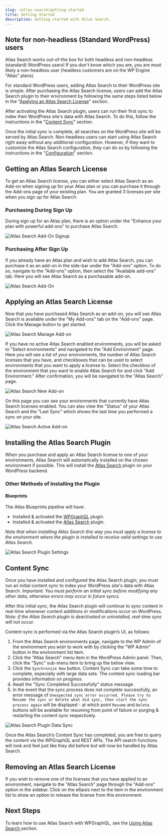 ```yaml
---
slug: /atlas-search/getting-started
title: Getting Started
description: Getting started with Atlas Search.
---
```


## Note for non-headless (Standard WordPress) users

Atlas Search works out-of-the box for both headless and non-headless (standard) WordPress users! If you don't know which you are, you are most likely a non-headless user (headless customers are on the WP Engine "Atlas" plans).

For standard WordPress users, adding Atlas Search to their WordPress site is simple. After purchasing the Atlas Search license, users can add the Atlas Search plugin to their environment by following the same steps listed below in the "[Applying an Atlas Search License](https://developers.wpengine.com/docs/atlas-search/getting-started#applying-an-atlas-search-license)" section.

After activating the Atlas Search plugin, users can run their first sync to index their WordPress site's data with Atlas Search. To do this, follow the instructions in the "[Content Sync](https://developers.wpengine.com/docs/atlas-search/getting-started#content-sync)" section.

Once the initial sync is complete, all searches on the WordPress site will be served by Atlas Search. Non-headless users can start using Atlas Search right away without any additional configuration. However, if they want to customize the Atlas Search configuration, they can do so by following the instructions in the "[Configuration](https://developers.wpengine.com/docs/atlas-search/using-atlas-search#configuration)" section.

## Getting an Atlas Search License

To get an Atlas Search license, you can either select Atlas Search as an Add-on when signing up for your Atlas plan or you can purchase it through the Add-ons page of your existing plan.
You are granted 3 licenses per site when you sign up for Atlas Search.

### Purchasing During Sign Up

During sign up for an Atlas plan, there is an option under the "Enhance your plan with powerful add-ons" to purchase Atlas Search.

![Atlas Search Add-On Signup](./images/as-add-on-signup.png)

### Purchasing After Sign Up

If you already have an Atlas plan and wish to add Atlas Search, you can purchase it as an add-on in the side-bar under the "Add-ons" option.
To do so, navigate to the "Add-ons" option, then select the "Available add-ons" tab. Here you will see Atlas Search as a purchasable add-on.

![Atlas Search Add-On](./images/as-add-on.png)

## Applying an Atlas Search License

Now that you have purchased Atlas Search as an add-on, you will see Atlas Search is available under the "My Add-ons" tab on the "Add-ons" page.
Click the Manage button to get started.

![Atlas Search Manage Add-on](./images/manage-add-on.png)

If you have no active Atlas Search enabled environments, you will be asked to "Select environments" and navigated to the "Add Environment" page. Here you will see a list of your environments, the number of Atlas Search licenses that you have, and checkboxes that can be used to select environments that you want to apply a license to.
Select the checkbox of the environment that you want to enable Atlas Search for and click "Add Environment." After confirmation, you will be navigated to the "Atlas Search" page.

![Atlas Search New Add-on](./images/new-add-on.png)

On this page you can see your environments that currently have Atlas Search licenses enabled. You can also view the "Status" of your Atlas Search and the "Last Sync" which shows the last time you performed a sync on your site.

![Atlas Search Active Add-on](./images/active-add-on.png)

## Installing the Atlas Search Plugin

When you purchase and apply an Atlas Search license to one of your environments, Atlas Search will automatically installed on the chosen environment if possible.
This will install the [Atlas Search](https://wordpress.org/plugins/atlas-search/) plugin on your WordPress backend.

### Other Methods of Installing the Plugin

#### Blueprints

The Atlas Blueprints pipeline will have:

- Installed & activated the [WPGraphQL](https://wordpress.org/plugins/wp-graphql/) plugin.
- Installed & activated the [Atlas Search](https://wordpress.org/plugins/atlas-search/) plugin.

_Note that when installing Atlas Search this way you must apply a license to the environment where the plugin is installed to receive valid settings to use Atlas Search._

![Atlas Search Plugin Settings](./images/as-plugin-settings.png)

## Content Sync

Once you have installed and configured the Atlas Search plugin, you must run an initial content sync to index your WordPress site's data with Atlas Search.
_Important: You must perform an initial sync before modifying any other data, otherwise errors may occur in future syncs._

After this initial sync, the Atlas Search plugin will continue to sync content in real-time whenever content additions or modifications occur on WordPress.
_Note: if the Atlas Search plugin is deactivated or uninstalled, real-time sync will not occur._

Content sync is performed via the Atlas Search plugin’s UI, as follows:

1. From the Atlas Search environments page, navigate to the WP Admin of the environment you wish to work with by clicking the "WP Admin" button in the environment list item.
2. Click the "Atlas Search" menu item in the WordPress Admin panel. Then, click the "Sync" sub-menu item to bring up the below view.
3. Click the `Synchronize Now` button. Content Sync can take some time to complete, especially with large data sets. The content sync loading bar provides information on progress.
4. Await the "Sync Completed Successfully" status message.
5. In the event that the sync process does not complete successfully, an error message of `Unexpected sync error occurred. Please try to Resume the sync or Delete what did sync, then start the sync process again` will be displayed - at which point `Resume` and `Delete` buttons will be available for resuming from point of failure or purging & restarting the content sync respectively.

![Atlas Search Plugin Data Sync](./images/as-plugin-data-sync.png)

Once the Atlas Search’s Content Sync has completed, you are free to query the content via the WPGraphQL and REST APIs. The API search functions will look and feel just like they did before but will now be handled by Atlas Search.

## Removing an Atlas Search License

If you wish to remove one of the licenses that you have applied to an environment, navigate to the "Atlas Search" page through the "Add-ons" option in the sidebar.
Click on the ellipsis next to the item in the environment list to show an option to release the license from this environment.

## Next Steps

To learn how to use Atlas Search with WPGraphQL, see the [Using Atlas Search ](./using-atlas-search) section.
